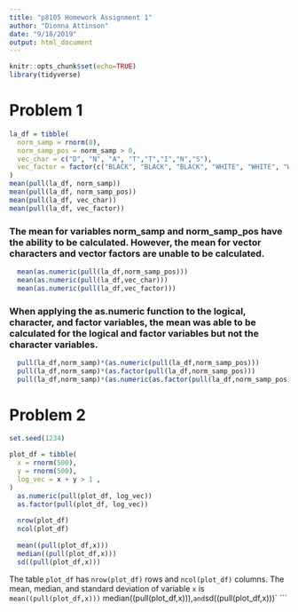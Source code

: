 ```yaml
---
title: "p8105 Homework Assignment 1"
author: "Dionna Attinson"
date: "9/18/2019"
output: html_document
---
```


```r
knitr::opts_chunk$set(echo=TRUE)
library(tidyverse)
```

# Problem 1 
```R
la_df = tibble(
  norm_samp = rnorm(8),
  norm_samp_pos = norm_samp > 0,
  vec_char = c("D", "N", "A", "T","T","I","N","S"),
  vec_factor = factor(c("BLACK", "BLACK", "BLACK", "WHITE", "WHITE", "WHITE","OTHER","OTHER"))
)
mean(pull(la_df, norm_samp))
mean(pull(la_df, norm_samp_pos))
mean(pull(la_df, vec_char))
mean(pull(la_df, vec_factor))
```
### The mean for variables norm_samp and norm_samp_pos have the ability to be calculated. However, the mean for vector characters and vector factors are unable to be calculated. 
```r
  mean(as.numeric(pull(la_df,norm_samp_pos)))
  mean(as.numeric(pull(la_df,vec_char)))
  mean(as.numeric(pull(la_df,vec_factor)))
```
### When applying the as.numeric function to the logical, character, and factor variables, the mean was able to be calculated for the logical and factor variables but not the character variables.
```r
  pull(la_df,norm_samp)*(as.numeric(pull(la_df,norm_samp_pos)))
  pull(la_df,norm_samp)*(as.factor(pull(la_df,norm_samp_pos)))
  pull(la_df,norm_samp)*(as.numeric(as.factor(pull(la_df,norm_samp_pos))))
```
# Problem 2 
```r
set.seed(1234)

plot_df = tibble(
  x = rnorm(500),
  y = rnorm(500),
  log_vec = x + y > 1 ,
)
  as.numeric(pull(plot_df, log_vec))
  as.factor(pull(plot_df, log_vec))
  
  nrow(plot_df)
  ncol(plot_df)
  
  mean((pull(plot_df,x)))
  median((pull(plot_df,x)))
  sd((pull(plot_df,x)))
```

The table `plot_df` has `nrow(plot_df)` rows and `ncol(plot_df)` columns. The mean, median, and standard deviation of variable `x` is `mean((pull(plot_df,x)))` median((pull(plot_df,x))),` and `sd((pull(plot_df,x)))`
```